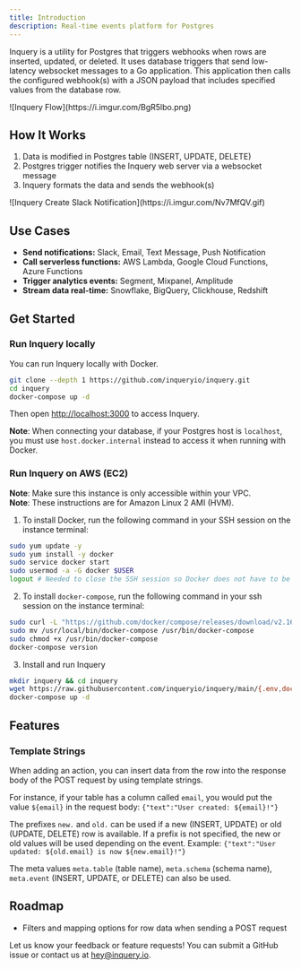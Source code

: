 ```yaml
---
title: Introduction
description: Real-time events platform for Postgres
---
```


Inquery is a utility for Postgres that triggers webhooks when rows are inserted, updated, or deleted. It uses
database triggers that send low-latency websocket messages to a Go application. This application then calls
the configured webhook(s) with a JSON payload that includes specified values from the database row.

<Frame>![Inquery Flow](https://i.imgur.com/BgR5lbo.png)</Frame>

## How It Works

1. Data is modified in Postgres table (INSERT, UPDATE, DELETE)
2. Postgres trigger notifies the Inquery web server via a websocket message
3. Inquery formats the data and sends the webhook(s)

<Frame>
  ![Inquery Create Slack Notification](https://i.imgur.com/Nv7MfQV.gif)
</Frame>

## Use Cases

- **Send notifications:** Slack, Email, Text Message, Push Notification
- **Call serverless functions:** AWS Lambda, Google Cloud Functions, Azure Functions
- **Trigger analytics events:** Segment, Mixpanel, Amplitude
- **Stream data real-time:** Snowflake, BigQuery, Clickhouse, Redshift

## Get Started

### Run Inquery locally

You can run Inquery locally with Docker.

```bash
git clone --depth 1 https://github.com/inqueryio/inquery.git
cd inquery
docker-compose up -d
```

Then open [http://localhost:3000](http://localhost:3000) to access Inquery.

**Note**: When connecting your database, if your Postgres host is `localhost`, you must use `host.docker.internal` instead to access it when running with Docker.

### Run Inquery on AWS (EC2)

**Note**: Make sure this instance is only accessible within your VPC.\
**Note**: These instructions are for Amazon Linux 2 AMI (HVM).

1. To install Docker, run the following command in your SSH session on the instance terminal:

```bash
sudo yum update -y
sudo yum install -y docker
sudo service docker start
sudo usermod -a -G docker $USER
logout # Needed to close the SSH session so Docker does not have to be run as root
```

2. To install `docker-compose`, run the following command in your ssh session on the instance terminal:

```bash
sudo curl -L "https://github.com/docker/compose/releases/download/v2.16.0/docker-compose-$(uname -s)-$(uname -m)"  -o /usr/local/bin/docker-compose
sudo mv /usr/local/bin/docker-compose /usr/bin/docker-compose
sudo chmod +x /usr/bin/docker-compose
docker-compose version
```

3. Install and run Inquery

```bash
mkdir inquery && cd inquery
wget https://raw.githubusercontent.com/inqueryio/inquery/main/{.env,docker-compose.yml,.dockerignore,frontend.env}
docker-compose up -d
```

## Features

### Template Strings

When adding an action, you can insert data from the row into the response body of the POST request by using template strings.

For instance, if your table has a column called `email`, you would put the value `${email}` in the request body: `{"text":"User created: ${email}!"}`

The prefixes `new.` and `old.` can be used if a new (INSERT, UPDATE) or old (UPDATE, DELETE) row is available. If a prefix is not specified, the new or old values will be used depending on the event. Example: `{"text":"User updated: ${old.email} is now ${new.email}!"}`

The meta values `meta.table` (table name), `meta.schema` (schema name), `meta.event` (INSERT, UPDATE, or DELETE) can also be used.

## Roadmap

- Filters and mapping options for row data when sending a POST request

Let us know your feedback or feature requests! You can submit a GitHub issue or contact us at [hey@inquery.io](mailto:hey@inquery.io).
